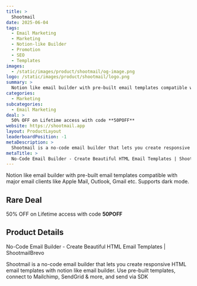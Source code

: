 ```yaml
---
title: >
  Shootmail
date: 2025-06-04
tags:
  - Email Marketing
  - Marketing
  - Notion-like Builder
  - Promotion
  - SEO
  - Templates
images:
  - /static/images/product/shootmail/og-image.png
logo: /static/images/product/shootmail/logo.png
summary: >
  Notion like email builder with pre-built email templates compatible with major email clients like Apple Mail, Outlook, Gmail etc. Supports dark mode.
categories:
  - Marketing
subcategories:
  - Email Marketing
deal: >
  50% OFF on Lifetime access with code **50POFF**
website: https://shootmail.app
layout: ProductLayout
leaderboardPosition: -1
metaDescription: >
  Shootmail is a no-code email builder that lets you create responsive HTML email templates with notion like email builder. Use pre-built templates, connect to Mailchimp, SendGrid & more, and send via SDK
metaTitle: >
  No-Code Email Builder - Create Beautiful HTML Email Templates | ShootmailBrevo
---
```

Notion like email builder with pre-built email templates compatible with major email clients like Apple Mail, Outlook, Gmail etc. Supports dark mode.

## Rare Deal

50% OFF on Lifetime access with code **50POFF**

## Product Details

No-Code Email Builder - Create Beautiful HTML Email Templates | ShootmailBrevo

Shootmail is a no-code email builder that lets you create responsive HTML email templates with notion like email builder. Use pre-built templates, connect to Mailchimp, SendGrid & more, and send via SDK
